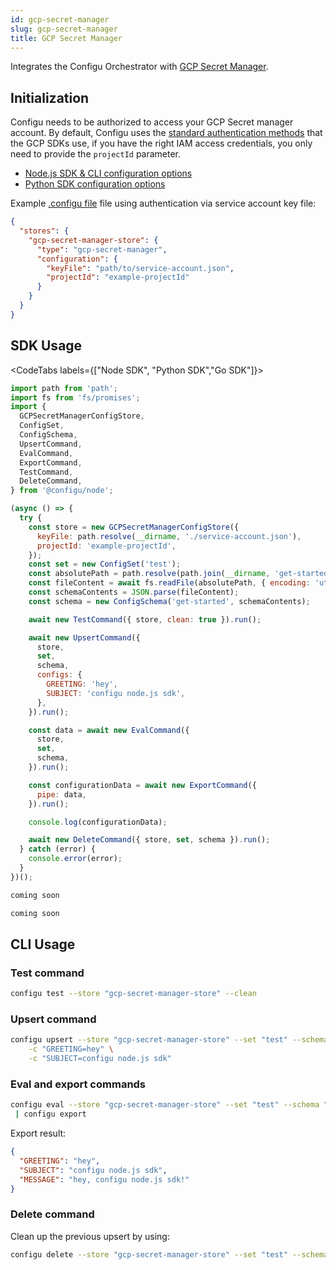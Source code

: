 ```yaml
---
id: gcp-secret-manager
slug: gcp-secret-manager
title: GCP Secret Manager
---
```


Integrates the Configu Orchestrator with [GCP Secret Manager](https://cloud.google.com/secret-manager/docs).

## Initialization

Configu needs to be authorized to access your GCP Secret manager account. By default, Configu uses the [standard authentication methods](https://cloud.google.com/docs/authentication/application-default-credentials) that the GCP SDKs use, if you have the right IAM access credentials, you only need to provide the `projectId` parameter.

- [Node.js SDK & CLI configuration options](https://github.com/googleapis/gax-nodejs/blob/main/client-libraries.md#authentication-options)
- [Python SDK configuration options](https://googleapis.dev/python/google-api-core/latest/auth.html)

Example [.configu file](../cli-config) file using authentication via service account key file:

```json
{
  "stores": {
    "gcp-secret-manager-store": {
      "type": "gcp-secret-manager",
      "configuration": {
        "keyFile": "path/to/service-account.json",
        "projectId": "example-projectId"
      }
    }
  }
}
```

## SDK Usage

<CodeTabs labels={["Node SDK", "Python SDK","Go SDK"]}>

```js
import path from 'path';
import fs from 'fs/promises';
import {
  GCPSecretManagerConfigStore,
  ConfigSet,
  ConfigSchema,
  UpsertCommand,
  EvalCommand,
  ExportCommand,
  TestCommand,
  DeleteCommand,
} from '@configu/node';

(async () => {
  try {
    const store = new GCPSecretManagerConfigStore({
      keyFile: path.resolve(__dirname, './service-account.json'),
      projectId: 'example-projectId',
    });
    const set = new ConfigSet('test');
    const absolutePath = path.resolve(path.join(__dirname, 'get-started.cfgu.json'));
    const fileContent = await fs.readFile(absolutePath, { encoding: 'utf8' });
    const schemaContents = JSON.parse(fileContent);
    const schema = new ConfigSchema('get-started', schemaContents);

    await new TestCommand({ store, clean: true }).run();

    await new UpsertCommand({
      store,
      set,
      schema,
      configs: {
        GREETING: 'hey',
        SUBJECT: 'configu node.js sdk',
      },
    }).run();

    const data = await new EvalCommand({
      store,
      set,
      schema,
    }).run();

    const configurationData = await new ExportCommand({
      pipe: data,
    }).run();

    console.log(configurationData);

    await new DeleteCommand({ store, set, schema }).run();
  } catch (error) {
    console.error(error);
  }
})();
```

```python
coming soon
```

```GO
coming soon
```

</CodeTabs>

## CLI Usage

### Test command

```bash
configu test --store "gcp-secret-manager-store" --clean
```

### Upsert command

```bash
configu upsert --store "gcp-secret-manager-store" --set "test" --schema "./get-started.cfgu.json" \
    -c "GREETING=hey" \
    -c "SUBJECT=configu node.js sdk"
```

### Eval and export commands

```bash
configu eval --store "gcp-secret-manager-store" --set "test" --schema "./get-started.cfgu.json" \
 | configu export
```

Export result:

```json
{
  "GREETING": "hey",
  "SUBJECT": "configu node.js sdk",
  "MESSAGE": "hey, configu node.js sdk!"
}
```

### Delete command

Clean up the previous upsert by using:

```bash
configu delete --store "gcp-secret-manager-store" --set "test" --schema "./get-started.cfgu.json"
```

